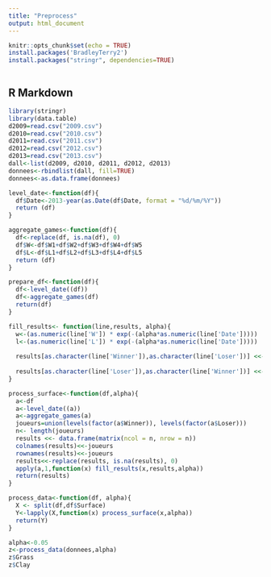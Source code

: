 ```yaml
---
title: "Preprocess"
output: html_document
---
```


```r
knitr::opts_chunk$set(echo = TRUE)
install.packages('BradleyTerry2')
install.packages("stringr", dependencies=TRUE)



```

## R Markdown


```r
library(stringr)
library(data.table)
d2009=read.csv("2009.csv")
d2010=read.csv("2010.csv")
d2011=read.csv("2011.csv")
d2012=read.csv("2012.csv")
d2013=read.csv("2013.csv")
dall<-list(d2009, d2010, d2011, d2012, d2013)
donnees<-rbindlist(dall, fill=TRUE)
donnees<-as.data.frame(donnees)
```


```r


level_date<-function(df){
  df$Date<-2013-year(as.Date(df$Date, format = "%d/%m/%Y"))
  return (df)
}

aggregate_games<-function(df){
  df<-replace(df, is.na(df), 0)
  df$W<-df$W1+df$W2+df$W3+df$W4+df$W5
  df$L<-df$L1+df$L2+df$L3+df$L4+df$L5
  return (df)
}

prepare_df<-function(df){
  df<-level_date((df))
  df<-aggregate_games(df)
  return(df)
}

fill_results<- function(line,results, alpha){
  w<-(as.numeric(line['W']) * exp(-(alpha*as.numeric(line['Date']))))
  l<-(as.numeric(line['L']) * exp(-(alpha*as.numeric(line['Date']))))
  
  results[as.character(line['Winner']),as.character(line['Loser'])] <<- as.numeric(results[as.character(line['Winner']),as.character(line['Loser'])]) + w
  
  results[as.character(line['Loser']),as.character(line['Winner'])] <<- as.numeric(results[as.character(line['Loser']),as.character(line['Winner'])]) + l
}

process_surface<-function(df,alpha){
  a<-df
  a<-level_date((a))
  a<-aggregate_games(a)
  joueurs=union(levels(factor(a$Winner)), levels(factor(a$Loser)))
  n<- length(joueurs)
  results <<- data.frame(matrix(ncol = n, nrow = n))
  colnames(results)<<-joueurs
  rownames(results)<<-joueurs
  results<<-replace(results, is.na(results), 0)
  apply(a,1,function(x) fill_results(x,results,alpha))
  return(results)
}

process_data<-function(df, alpha){
  X <- split(df,df$Surface)
  Y<-lapply(X,function(x) process_surface(x,alpha))
  return(Y)
}
```

```r
alpha<-0.05
z<-process_data(donnees,alpha)
z$Grass
z$Clay
```




